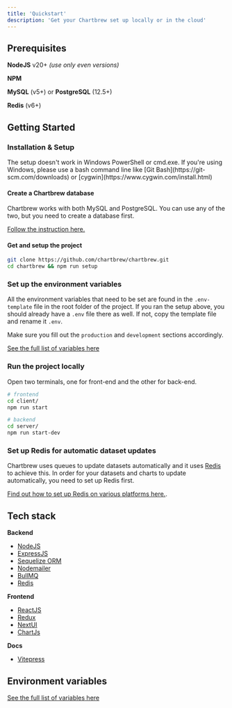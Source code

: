 ```yaml
---
title: 'Quickstart'
description: 'Get your Chartbrew set up locally or in the cloud'
---
```


## Prerequisites

**NodeJS** v20+ <i>(use only even versions)</i>

**NPM**

**MySQL** (v5+) or **PostgreSQL** (12.5+)

**Redis** (v6+)

## Getting Started

### Installation & Setup


<Note>
The setup doesn't work in Windows PowerShell or cmd.exe. If you're using Windows, please use a bash command line like [Git Bash](https://git-scm.com/downloads) or [cygwin](https://www.cygwin.com/install.html)
</Note>

#### Create a Chartbrew database

Chartbrew works with both MySQL and PostgreSQL. You can use any of the two, but you need to create a database first.

[Follow the instruction here.](/database-configuration/#mysql)

#### Get and setup the project

```sh
git clone https://github.com/chartbrew/chartbrew.git
cd chartbrew && npm run setup
```

### Set up the environment variables

All the environment variables that need to be set are found in the `.env-template` file in the root folder of the project. If you ran the setup above, you should already have a `.env` file there as well. If not, copy the template file and rename it `.env`.

Make sure you fill out the `production` and `development` sections accordingly.

[See the full list of variables here](/environment-variables)


### Run the project locally

Open two terminals, one for front-end and the other for back-end.

```sh
# frontend
cd client/
npm run start

# backend
cd server/
npm run start-dev
```

### Set up Redis for automatic dataset updates

Chartbrew uses queues to update datasets automatically and it uses [Redis](https://redis.io/) to achieve this. In order for your datasets and charts to update automatically, you need to set up Redis first.

[Find out how to set up Redis on various platforms here.](https://redis.io/docs/latest/operate/oss_and_stack/install/install-redis/).

## Tech stack

**Backend**

* [NodeJS](https://nodejs.org/en/)
* [ExpressJS](https://expressjs.com/)
* [Sequelize ORM](https://sequelize.org/)
* [Nodemailer](https://nodemailer.com/about/)
* [BullMQ](https://github.com/OptimalBits/bull)
* [Redis](https://redis.io/)

**Frontend**

* [ReactJS](https://reactjs.org/)
* [Redux](https://redux.js.org/)
* [NextUI](https://nextui.org/)
* [ChartJs](https://www.chartjs.org/)

**Docs**

* [Vitepress](https://github.com/vuejs/vitepress)

## Environment variables

[See the full list of variables here](/environment-variables)